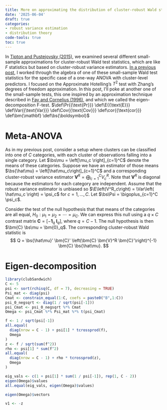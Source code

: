 ```yaml
---
title: More on approximating the distribution of cluster-robust Wald statistics
date: '2025-06-04'
draft: true
categories:
- robust variance estimation
- distribution theory
code-tools: true
toc: true
---
```


In [Tipton and Pustejovsky (2015)](http://doi.org/10.3102/1076998615606099), we examined several different small-sample approximations for cluster-robust Wald test statistics, which are like $F$ statistics but based on cluster-robust variance estimators. [In a previous post](/posts/cluster-robust-Wald-statistics/), I worked through the algebra of one of these small-sample Wald test statistics for the specific case of a one-way ANOVA with cluster-level predictors. 
I focused on the Approximate Hotelling's $T^2$ test with Zhang's degrees of freedom approximation.
In this post, I'll poke at another one of the small-sample tests, this one inspired by an approximation technique described in [Fay and Cornelius (1996)](https://doi.org/10.1080/00949659608811740), and which we called the eigen-decomposition F-test.
$\def\Pr{{\text{Pr}}}
\def\E{{\text{E}}}
\def\Var{{\text{Var}}}
\def\Cov{{\text{Cov}}}
\def\cor{{\text{cor}}}
\def\bm{\mathbf}
\def\bs{\boldsymbol}$

# Meta-ANOVA

As in my previous post, consider a setup where clusters can be classified into one of $C$ categories, with each cluster of observations falling into a single category. Let $\bs\mu = \left[\mu_c \right]_{c=1}^C$ denote the means of these categories. Suppose we have an estimator of those means $\bs{\hat\mu} = \left[\hat\mu_c\right]_{c=1}^C$ and a corresponding cluster-robust variance estimator $\bm{V}^R = \bigoplus_{c=1}^C V^R_c$. Note that $\bm{V}^R$ is diagonal because the estimators for each category are independent. 
Assume that the robust variance estimator is unbiased so $\E\left(V^R_c\right) = \Var\left( \hat\mu_c \right) = \psi_c$ for $c = 1,...,C$. 
Let $\bs\Psi = \bigoplus_{c=1}^C \psi_c$. 

Consider the test of the null hypothesis that that means of the categories are all equal, $H_0: \mu_1 = \mu_2 = \cdots = \mu_C$. We can express this null using a $q \times C$ contrast matrix $\bm{C} = \left[-\bm{1}_q \ \bm{I}_q \right]$, where $q = C - 1$. The null hypothesis is then $\bm{C} \bs\mu = \bm{0}_q$. The corresponding cluster-robust Wald statistic is
$$
Q = \bs{\hat\mu}' \bm{C}' \left(\bm{C} \bm{V}^R \bm{C}'\right)^{-1} \bm{C} \bs{\hat\mu}.
$$

# Eigen-decomposition

```r
library(clubSandwich)
C <- 5
psi <- sort(rchisq(C, df = 7), decreasing = TRUE)
Psi_mat <- diag(psi)
Cmat <- constrain_equal(1:C, coefs = paste0("B",1:C))
psi_0_negsqrt <- diag(1 / sqrt(psi[-1]))
psi_Cmat <- psi_0_negsqrt %*% Cmat
Omega <- psi_Cmat %*% Psi_mat %*% t(psi_Cmat)

f <- 1 / sqrt(psi[-1])
all.equal(
  diag(nrow = C - 1) + psi[1] * tcrossprod(f), 
  Omega
)
z <- f / sqrt(sum(f^2))
rho <- psi[1] * sum(f^2)
all.equal(
  diag(nrow = C - 1) + rho * tcrossprod(z), 
  Omega
)

eig_vals <- c(1 + psi[1] * sum(1 / psi[-1]), rep(1, C - 2))
eigen(Omega)$values
all.equal(eig_vals, eigen(Omega)$values)

eigen(Omega)$vectors

v1 <- -z
```

